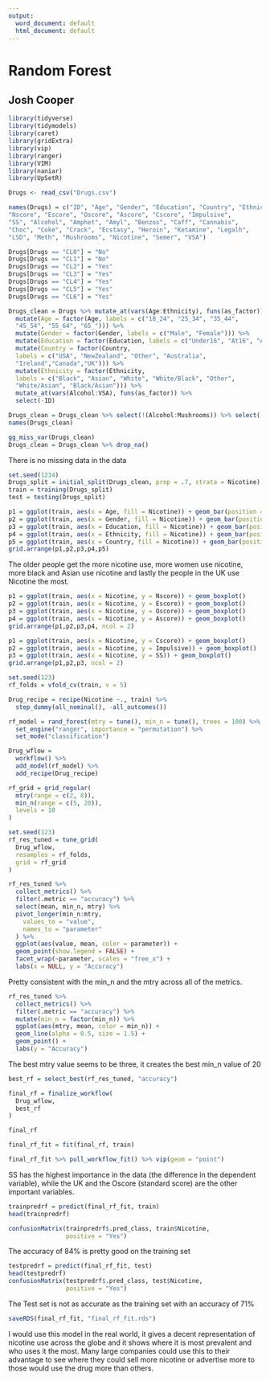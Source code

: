 ---
output:
  word_document: default
  html_document: default
---
# Random Forest

## Josh Cooper 

```{r include=FALSE}
library(tidyverse)
library(tidymodels)
library(caret)
library(gridExtra)
library(vip)
library(ranger)
library(VIM)
library(naniar)
library(UpSetR)
```

```{r}
Drugs <- read_csv("Drugs.csv")
```

```{r}
names(Drugs) = c("ID", "Age", "Gender", "Education", "Country", "Ethnicity",
"Nscore", "Escore", "Oscore", "Ascore", "Cscore", "Impulsive",
"SS", "Alcohol", "Amphet", "Amyl", "Benzos", "Caff", "Cannabis",
"Choc", "Coke", "Crack", "Ecstasy", "Heroin", "Ketamine", "Legalh",
"LSD", "Meth", "Mushrooms", "Nicotine", "Semer", "VSA")
```

```{r}
Drugs[Drugs == "CL0"] = "No"
Drugs[Drugs == "CL1"] = "No"
Drugs[Drugs == "CL2"] = "Yes"
Drugs[Drugs == "CL3"] = "Yes"
Drugs[Drugs == "CL4"] = "Yes"
Drugs[Drugs == "CL5"] = "Yes"
Drugs[Drugs == "CL6"] = "Yes"
```

```{r}
Drugs_clean = Drugs %>% mutate_at(vars(Age:Ethnicity), funs(as_factor)) %>%
  mutate(Age = factor(Age, labels = c("18_24", "25_34", "35_44",
  "45_54", "55_64", "65_"))) %>%
  mutate(Gender = factor(Gender, labels = c("Male", "Female"))) %>%
  mutate(Education = factor(Education, labels = c("Under16", "At16", "At17", "At18", "SomeCollege",    "ProfessionalCert", "Bachelors", "Masters", "Doctorate"))) %>%
  mutate(Country = factor(Country,
  labels = c("USA", "NewZealand", "Other", "Australia",
  "Ireland","Canada","UK"))) %>%
  mutate(Ethnicity = factor(Ethnicity,
  labels = c("Black", "Asian", "White", "White/Black", "Other",
  "White/Asian", "Black/Asian"))) %>%
  mutate_at(vars(Alcohol:VSA), funs(as_factor)) %>%
  select(-ID)
```

```{r}
Drugs_clean = Drugs_clean %>% select(!(Alcohol:Mushrooms)) %>% select(!(Semer:VSA))
names(Drugs_clean)
```

```{r}
gg_miss_var(Drugs_clean)
Drugs_clean = Drugs_clean %>% drop_na()
```

There is no missing data in the data

```{r}
set.seed(1234)
Drugs_split = initial_split(Drugs_clean, prop = .7, strata = Nicotine)
train = training(Drugs_split)
test = testing(Drugs_split)
```

```{r}
p1 = ggplot(train, aes(x = Age, fill = Nicotine)) + geom_bar(position = "fill")
p2 = ggplot(train, aes(x = Gender, fill = Nicotine)) + geom_bar(position = "fill")
p3 = ggplot(train, aes(x = Education, fill = Nicotine)) + geom_bar(position = "fill")
p4 = ggplot(train, aes(x = Ethnicity, fill = Nicotine)) + geom_bar(position = "fill")
p5 = ggplot(train, aes(x = Country, fill = Nicotine)) + geom_bar(position = "fill")
grid.arrange(p1,p2,p3,p4,p5)
```

The older people get the more nicotine use, more women use nicotine, more black and Asian use nicotine and lastly the people in the UK use Nicotine the most. 

```{r}
p1 = ggplot(train, aes(x = Nicotine, y = Nscore)) + geom_boxplot()
p2 = ggplot(train, aes(x = Nicotine, y = Escore)) + geom_boxplot()
p3 = ggplot(train, aes(x = Nicotine, y = Oscore)) + geom_boxplot()
p4 = ggplot(train, aes(x = Nicotine, y = Ascore)) + geom_boxplot()
grid.arrange(p1,p2,p3,p4, ncol = 2)
```

```{r}
p1 = ggplot(train, aes(x = Nicotine, y = Cscore)) + geom_boxplot()
p2 = ggplot(train, aes(x = Nicotine, y = Impulsive)) + geom_boxplot()
p3 = ggplot(train, aes(x = Nicotine, y = SS)) + geom_boxplot()
grid.arrange(p1,p2,p3, ncol = 2)
```

```{r}
set.seed(123)
rf_folds = vfold_cv(train, v = 5)
```

```{r}
Drug_recipe = recipe(Nicotine ~., train) %>%
  step_dummy(all_nominal(), -all_outcomes())

rf_model = rand_forest(mtry = tune(), min_n = tune(), trees = 100) %>% 
  set_engine("ranger", importance = "permutation") %>% 
  set_mode("classification")

Drug_wflow = 
  workflow() %>% 
  add_model(rf_model) %>% 
  add_recipe(Drug_recipe)

rf_grid = grid_regular(
  mtry(range = c(2, 8)), 
  min_n(range = c(5, 20)), 
  levels = 10
)

set.seed(123)
rf_res_tuned = tune_grid(
  Drug_wflow,
  resamples = rf_folds,
  grid = rf_grid 
)
```

```{r}
rf_res_tuned %>%
  collect_metrics() %>%
  filter(.metric == "accuracy") %>%
  select(mean, min_n, mtry) %>%
  pivot_longer(min_n:mtry,
    values_to = "value",
    names_to = "parameter"
  ) %>%
  ggplot(aes(value, mean, color = parameter)) +
  geom_point(show.legend = FALSE) +
  facet_wrap(~parameter, scales = "free_x") +
  labs(x = NULL, y = "Accuracy")
```

Pretty consistent with the min_n and the mtry across all of the metrics.

```{r}
rf_res_tuned %>%
  collect_metrics() %>%
  filter(.metric == "accuracy") %>%
  mutate(min_n = factor(min_n)) %>%
  ggplot(aes(mtry, mean, color = min_n)) +
  geom_line(alpha = 0.5, size = 1.5) +
  geom_point() +
  labs(y = "Accuracy")
```

The best mtry value seems to be three, it creates the best min_n value of 20 

```{r}
best_rf = select_best(rf_res_tuned, "accuracy")

final_rf = finalize_workflow(
  Drug_wflow,
  best_rf
)

final_rf
```
```{r}
final_rf_fit = fit(final_rf, train)
```

```{r}
final_rf_fit %>% pull_workflow_fit() %>% vip(geom = "point")
```

SS has the highest importance in the data (the difference in the dependent variable), while the UK and the Oscore (standard score) are the other important variables.

```{r}
trainpredrf = predict(final_rf_fit, train)
head(trainpredrf)
```

```{r}
confusionMatrix(trainpredrf$.pred_class, train$Nicotine, 
                positive = "Yes")
```

The accuracy of 84% is pretty good on the training set

```{r}
testpredrf = predict(final_rf_fit, test)
head(testpredrf)
confusionMatrix(testpredrf$.pred_class, test$Nicotine, 
                positive = "Yes")
```

The Test set is not as accurate as the training set with an accuracy of 71%

```{r include=FALSE}
saveRDS(final_rf_fit, "final_rf_fit.rds")
```

I would use this model in the real world, it gives a decent representation of nicotine use across the globe and it shows where it is most prevalent and who uses it the most. Many large companies could use this to their advantage to see where they could sell more nicotine or advertise more to those would use the drug more than others.